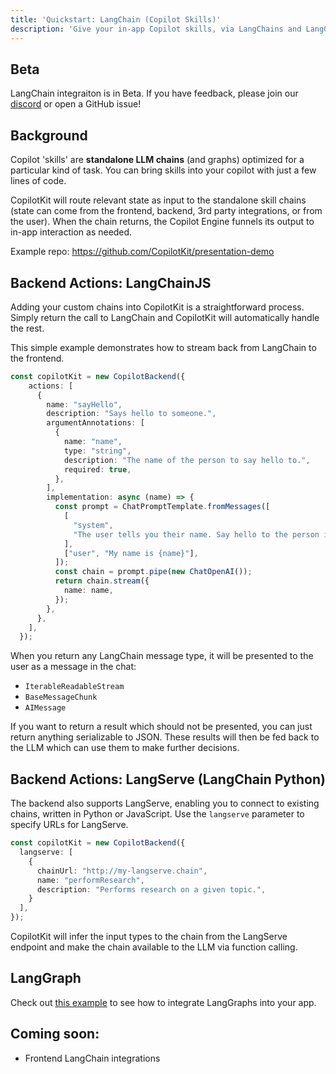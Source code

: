 ```yaml
---
title: 'Quickstart: LangChain (Copilot Skills)'
description: 'Give your in-app Copilot skills, via LangChains and LangGraphs'
---
```


## Beta
LangChain integraiton is in Beta.
If you have feedback, please join our [discord](https://discord.gg/6dffbvGU3D) or open a GitHub issue!

## Background

Copilot 'skills' are **standalone LLM chains** (and graphs) optimized for a particular kind of task.
You can bring skills into your copilot with just a few lines of code.

CopilotKit will route relevant state as input to the standalone skill chains (state can come from the frontend, backend, 3rd party integrations, or from the user).
When the chain returns, the Copilot Engine funnels its output to in-app interaction as needed.

Example repo: https://github.com/CopilotKit/presentation-demo


## Backend Actions: LangChainJS

Adding your custom chains into CopilotKit is a straightforward process. Simply return the call to LangChain
and CopilotKit will automatically handle the rest.

This simple example demonstrates how to stream back from LangChain to the frontend.

```typescript
const copilotKit = new CopilotBackend({
    actions: [
      {
        name: "sayHello",
        description: "Says hello to someone.",
        argumentAnnotations: [
          {
            name: "name",
            type: "string",
            description: "The name of the person to say hello to.",
            required: true,
          },
        ],
        implementation: async (name) => {
          const prompt = ChatPromptTemplate.fromMessages([
            [
              "system",
              "The user tells you their name. Say hello to the person in a creative way.",
            ],
            ["user", "My name is {name}"],
          ]);
          const chain = prompt.pipe(new ChatOpenAI());
          return chain.stream({
            name: name,
          });
        },
      },
    ],
  });
```

When you return any LangChain message type, it will be presented to the user as a message in the chat:
- `IterableReadableStream`
- `BaseMessageChunk`
- `AIMessage`

If you want to return a result which should not be presented, you can just return anything serializable to JSON.
These results will then be fed back to the LLM which can use them to make further decisions.


## Backend Actions: LangServe (LangChain Python)

The backend also supports LangServe, enabling you to connect to existing chains, written in Python or JavaScript.
Use the `langserve` parameter to specify URLs for LangServe.

```typescript
const copilotKit = new CopilotBackend({
  langserve: [
    {
      chainUrl: "http://my-langserve.chain",
      name: "performResearch",
      description: "Performs research on a given topic.",
    }
  ],
});
```

CopilotKit will infer the input types to the chain from the LangServe endpoint and
make the chain available to the LLM via function calling.

## LangGraph

Check out [this example](https://github.com/CopilotKit/presentation-demo/blob/main/src/app/api/copilotkit/route.ts) to see how to integrate LangGraphs into your app.


## Coming soon:
- Frontend LangChain integrations 